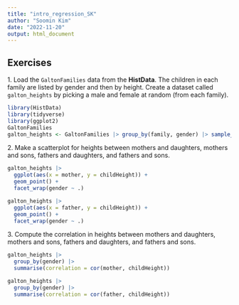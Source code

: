```yaml
---
title: "intro_regression_SK"
author: "Soomin Kim"
date: "2022-11-20"
output: html_document
---
```


## Exercises 
1\. Load the `GaltonFamilies` data from the __HistData__. The children in each family are listed by gender and then by height. Create a dataset called `galton_heights` by picking a male and female at random (from each family).

```r
library(HistData)
library(tidyverse)
library(ggplot2)
GaltonFamilies
galton_heights <- GaltonFamilies |> group_by(family, gender) |> sample_n(1)
```


2\. Make a scatterplot for heights between mothers and daughters, mothers and sons, fathers and daughters, and fathers and sons. 
```r
galton_heights |>
  ggplot(aes(x = mother, y = childHeight)) +
  geom_point() +
  facet_wrap(gender ~ .)

galton_heights |>
  ggplot(aes(x = father, y = childHeight)) +
  geom_point() +
  facet_wrap(gender ~ .)
```


3\. Compute the correlation in heights between mothers and daughters, mothers and sons, fathers and daughters, and fathers and sons. 

```r
galton_heights |>
  group_by(gender) |> 
  summarise(correlation = cor(mother, childHeight))

galton_heights |>
  group_by(gender) |> 
  summarise(correlation = cor(father, childHeight))
```

